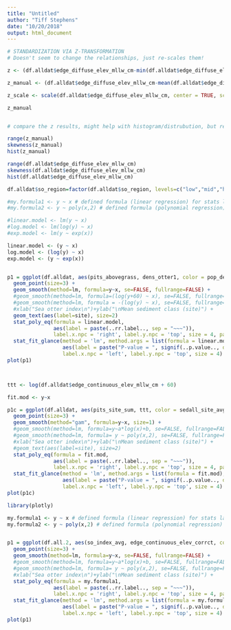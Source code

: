 ```yaml
---
title: "Untitled"
author: "Tiff Stephens"
date: "10/20/2018"
output: html_document
---
```


\ZSCORE
```r
# STANDARDIZATION VIA Z-TRANSFORMATION
# Doesn't seem to change the relationships, just re-scales them! 

z <- (df.alldat$edge_diffuse_elev_mllw_cm-min(df.alldat$edge_diffuse_elev_mllw_cm))/(max(df.alldat$edge_diffuse_elev_mllw_cm)-min(df.alldat$edge_diffuse_elev_mllw_cm))

z_manual <- (df.alldat$edge_diffuse_elev_mllw_cm-mean(df.alldat$edge_diffuse_elev_mllw_cm))/sd(df.alldat$edge_diffuse_elev_mllw_cm)

z_scale <- scale(df.alldat$edge_diffuse_elev_mllw_cm, center = TRUE, scale = TRUE)

z_manual


# compare the z results, might help with histogram/distrubution, but relationships in scatterplot don't seem to change

range(z_manual)
skewness(z_manual)
hist(z_manual)

range(df.alldat$edge_diffuse_elev_mllw_cm)
skewness(df.alldat$edge_diffuse_elev_mllw_cm)
hist(df.alldat$edge_diffuse_elev_mllw_cm)
```







```r
df.alldat$so_region=factor(df.alldat$so_region, levels=c("low","mid","high")) # order sites

#my.formula1 <- y ~ x # defined formula (linear regression) for stats labels on plot
#my.formula2 <- y ~ poly(x,2) # defined formula (polynomial regression) for stats labels on plot

#linear.model <- lm(y ~ x)
#log.model <- lm(log(y) ~ x)
#exp.model <- lm(y ~ exp(x))

linear.model <- (y ~ x)
log.model <- (log(y) ~ x)
exp.model <- (y ~ exp(x))


p1 = ggplot(df.alldat, aes(pits_abovegrass, dens_otter1, color = pop_dens_surv_km2)) +
  geom_point(size=3) +
  geom_smooth(method=lm, formula=y~x, se=FALSE, fullrange=FALSE) +
  #geom_smooth(method=lm, formula=(log(y+60) ~ x), se=FALSE, fullrange=FALSE) +
  #geom_smooth(method=lm, formula = -(log(y) ~ x), se=FALSE, fullrange=FALSE) +
  #xlab("Sea otter index\n")+ylab("\nMean sediment class (site)") +
  geom_text(aes(label=site), size=2)
  stat_poly_eq(formula = linear.model, 
               aes(label = paste(..rr.label.., sep = "~~~")), 
               label.x.npc = 'right', label.y.npc = 'top', size = 4, parse = TRUE) +
  stat_fit_glance(method = 'lm', method.args = list(formula = linear.model), geom = 'text',
                  aes(label = paste("P-value = ", signif(..p.value.., digits = 3), sep = "")),
                  label.x.npc = 'left', label.y.npc = 'top', size = 4)
plot(p1)



ttt <- log(df.alldat$edge_continuous_elev_mllw_cm + 60)

fit.mod <- y~x

p1c = ggplot(df.alldat, aes(pits_site_sum, ttt, color = sedall_site_avg)) +
  geom_point(size=3) +
  geom_smooth(method="gam", formula=y~x, size=1) +
  #geom_smooth(method=lm, formula=y~a*log(x)+b, se=FALSE, fullrange=FALSE) +
  #geom_smooth(method=lm, formula= y ~ poly(x,2), se=FALSE, fullrange=FALSE) +
  #xlab("Sea otter index\n")+ylab("\nMean sediment class (site)") +
  #geom_text(aes(label=site), size=2)
  stat_poly_eq(formula = fit.mod, 
               aes(label = paste(..rr.label.., sep = "~~~")), 
               label.x.npc = 'right', label.y.npc = 'top', size = 4, parse = TRUE) +
  stat_fit_glance(method = 'lm', method.args = list(formula = fit.mod), geom = 'text',
                  aes(label = paste("P-value = ", signif(..p.value.., digits = 3), sep = "")),
                  label.x.npc = 'left', label.y.npc = 'top', size = 4)
plot(p1c)
```






```r
library(plotly)

my.formula1 <- y ~ x # defined formula (linear regression) for stats labels on plot
my.formula2 <- y ~ poly(x,2) # defined formula (polynomial regression) for stats labels on plot


p1 = ggplot(df.all.2, aes(so_index_avg, edge_continuous_elev_corrct, color = sediment2)) +
  geom_point(size=3) +
  geom_smooth(method=lm, formula=y~x, se=FALSE, fullrange=FALSE) +
  #geom_smooth(method=lm, formula=y~a*log(x)+b, se=FALSE, fullrange=FALSE) +
  #geom_smooth(method=lm, formula= y ~ poly(x,2), se=FALSE, fullrange=FALSE) +
  #xlab("Sea otter index\n")+ylab("\nMean sediment class (site)") +
  stat_poly_eq(formula = my.formula1, 
               aes(label = paste(..rr.label.., sep = "~~~")), 
               label.x.npc = 'right', label.y.npc = 'top', size = 4, parse = TRUE) +
  stat_fit_glance(method = 'lm', method.args = list(formula = my.formula1), geom = 'text',
                  aes(label = paste("P-value = ", signif(..p.value.., digits = 3), sep = "")),
                  label.x.npc = 'left', label.y.npc = 'top', size = 4)
plot(p1)
```














